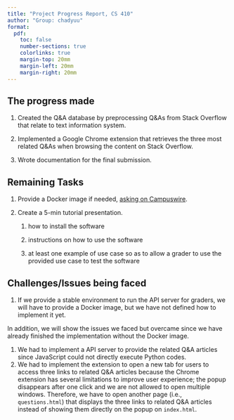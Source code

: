 ```yaml
---
title: "Project Progress Report, CS 410"
author: "Group: chadyuu"
format:
  pdf: 
    toc: false
    number-sections: true
    colorlinks: true
    margin-top: 20mm
    margin-left: 20mm
    margin-right: 20mm
---
```


## The progress made

1.  Created the Q&A database by preprocessing Q&As from Stack Overflow that relate to text information system.

2.  Implemented a Google Chrome extension that retrieves the three most related Q&As when browsing the content on Stack Overflow.

3.  Wrote documentation for the final submission.

## Remaining Tasks

1.  Provide a Docker image if needed, [asking on Campuswire](https://campuswire.com/c/G984118D3/feed/1451).

2.  Create a 5-min tutorial presentation.

    1.  how to install the software

    2.  instructions on how to use the software

    3.  at least one example of use case so as to allow a grader to use the provided use case to test the software

## Challenges/Issues being faced

1.  If we provide a stable environment to run the API server for graders, we will have to provide a Docker image, but we have not defined how to implement it yet.

In addition, we will show the issues we faced but overcame since we have already finished the implementation without the Docker image.

1.  We had to implement a API server to provide the related Q&A articles since JavaScript could not directly execute Python codes.
2.  We had to implement the extension to open a new tab for users to access three links to related Q&A articles because the Chrome extension has several limitations to improve user experience; the popup disappears after one click and we are not allowed to open multiple windows. Therefore, we have to open another page (i.e., `questions.html`) that displays the three links to related Q&A articles instead of showing them directly on the popup on `index.html`.
